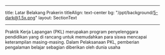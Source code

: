 
---

title: Latar Belakang Prakerin
titleAlign: text-center
bg: "/ppt/background/5-dark@1.5x.png"
layout: SectionText

---

Praktik Kerja Lapangan (PKL) merupakan program penyelenggara pendidikan yang di rancang untuk memudahkan para siswa mencapai keterampilan masing-masing. Dalam Pelaksanaan PKL, pemberian pengalaman belajar sebagian diberikan oleh dunia usaha

<Table data={name: rafa, kelas: xi} />
